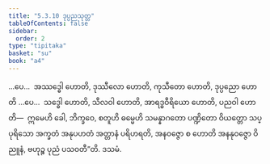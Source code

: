 ```yaml
---
title: "5.3.10 ဒုပ္ပညသုတ္တ"
tableOfContents: false
sidebar:
  order: 2
type: "tipitaka"
basket: "su"
book: "a4"
---
```



<DynamicBreadcrumb />

<Division number="230" book="a4">

<Paragraph number="1418" book="a4">
…ပေ…  အဿဒ္ဓေါ ဟောတိ, ဒုဿီလော ဟောတိ, ကုသီတော ဟောတိ, ဒုပ္ပညော ဟောတိ …ပေ…  သဒ္ဓေါ ဟောတိ, သီလဝါ ဟောတိ, အာရဒ္ဓဝီရိယော ဟောတိ, ပညဝါ ဟောတိ—  ဣမေဟိ ခေါ, ဘိက္ခဝေ, စတူဟိ ဓမ္မေဟိ သမန္နာဂတော ပဏ္ဍိတော ဝိယတ္တော သပ္ပုရိသော အက္ခတံ အနုပဟတံ အတ္တာနံ ပရိဟရတိ, အနဝဇ္ဇော စ ဟောတိ အနနုဝဇ္ဇော ဝိညူနံ, ဗဟုဉ္စ ပုညံ ပသဝတီ”တိ.

</Paragraph>
</Division>

<Paragraph number="1419" type="center" book="a4">
ဒသမံ.
</Paragraph>